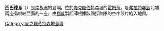 '''西巴德島'''（{{lang-en|West Budd Island}}）是[[南極洲|南極洲]]的島嶼，位於[[麥克羅伯特森地|麥克羅伯特森地]]的[[霍姆灣|霍姆灣]]，是[[弗拉特群島|弗拉特群島]]北端兩座島嶼較西面的一座，由[[挪威|挪威]]製圖師根據該國探險隊的空中照片繪入地圖。

{{coord|67|35|S|62|50|E|type:isle|name=West Budd Island|display=title}}

{{DEFAULTSORT:West Budd Island}}
[[Category:麥克羅伯特森地島嶼|Category:麥克羅伯特森地島嶼]]


{{MacRobertsonLand-geo-stub}}